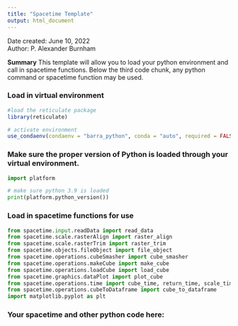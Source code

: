 ```yaml
---
title: "Spacetime Template"
output: html_document
---
```



Date created:  June 10, 2022            
Author: P. Alexander Burnham

**Summary** This template will allow you to load your python environment and call in spacetime functions. Below the third code chunk, any python command or spacetime function may be used.

### Load in virtual environment
```r

#load the reticulate package  
library(reticulate)

# activate environment
use_condaenv(condaenv = "barra_python", conda = "auto", required = FALSE)

```

### Make sure the proper version of Python is loaded through your virtual environment.
```python
import platform

# make sure python 3.9 is loaded
print(platform.python_version())

```

### Load in spacetime functions for use
```python
from spacetime.input.readData import read_data
from spacetime.scale.rasterAlign import raster_align
from spacetime.scale.rasterTrim import raster_trim
from spacetime.objects.fileObject import file_object
from spacetime.operations.cubeSmasher import cube_smasher
from spacetime.operations.makeCube import make_cube
from spacetime.operations.loadCube import load_cube
from spacetime.graphics.dataPlot import plot_cube
from spacetime.operations.time import cube_time, return_time, scale_time, select_time
from spacetime.operations.cubeToDataframe import cube_to_dataframe
import matplotlib.pyplot as plt

```

### Your spacetime and other python code here:
```python

```


